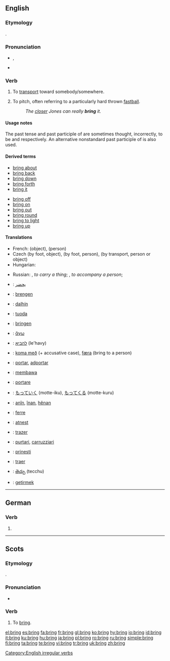 ==English==

{{rank|c.|strong|dead|399|bring|returned|seems|soul}}

===Etymology===
{{OE.}} {{term|bringan|lang=ang}}.

===Pronunciation===
*{{IPA|/ˈbɹɪŋ/}}, {{SAMPA|/"brIN/}}
*{{audio|en-us-bring.ogg|Audio (US)}}
*:{{rhymes|ɪŋ}}

===Verb===
{{en-verb|brings|bringing|brought|brought}}

# {{transitive}} To [[transport]] toward somebody/somewhere.
# {{baseball}} To pitch, often referring to a particularly hard thrown [[fastball]].
#: ''The [[closer]] Jones can really '''bring''' it.''

====Usage notes====
The past tense and past participle of {{term|bring}} are sometimes thought, incorrectly, to be {{term|brang}} and {{term|brung}} respectively. An alternative nonstandard past participle of {{term|broughten}} is also used.

====Derived terms====
{{rel-top|terms derived from "bring"}}
*[[bring about]]
*[[bring back]]
*[[bring down]]
*[[bring forth]]
*[[bring it]]
{{rel-mid}}
*[[bring off]]
*[[bring on]]
*[[bring out]]
*[[bring round]]
*[[bring to light]]
*[[bring up]]
{{rel-bottom}}

====Translations====
{{trans-top|(transitive) to transport toward somebody/somewhere}}
* French: {{t|fr|apporter}} (object), {{t|fr|amener}} (person)
* Czech {{t|cs|přinést}} (by foot, object), {{t|cs|přivést}} (by foot, person), {{t|cs|přivézt}} (by transport, person or object)
* Hungarian: {{t|hu|hoz}}
{{trans-mid}}
* Russian: {{t|ru|приносить|sc=Cyrl|tr=prinosít'}} {{impf}}, {{t|ru|принести|sc=Cyrl|tr=prin'estí}} {{pf}} ''to carry a thing''; {{t|ru|приводить|sc=Cyrl|tr=prvodít'}} {{impf}}, {{t|ru|привести|sc=Cyrl|tr=priv'estí}} {{pf}} ''to accompany a person'';
{{trans-bottom}}

{{trans-top|baseball: to pitch, often referring to a particularly hard thrown fastball}}
{{trans-mid}}
{{trans-bottom}}

{{checktrans-top}}
*{{ttbc|Arabic}}: [[يحضر]]
*{{ttbc|Dutch}}: [[brengen]]
*{{ttbc|Filipino}}: [[dalhín]]
*{{ttbc|Finnish}}: [[tuoda]]
*{{ttbc|German}}: [[bringen]]
*{{ttbc|Greek, Ancient}}: [[ἄγω]]
*{{ttbc|Hebrew}}: [[להביא]] (le'havy)
*{{ttbc|Icelandic}}: [[koma með]] (+ accusative case), [[færa]] (bring to a person)
*{{ttbc|Ido}}: [[portar]], [[adportar]]
*{{ttbc|Indonesian}}: [[bawa|membawa]]
*{{ttbc|Italian}}: [[portare]]
{{checktrans-mid}}
*{{ttbc|Japanese}}: [[もっていく]] (motte-iku), [[もってくる]] (motte-kuru)
*{{ttbc|Kurdish}}: [[anîn]], [[înan]], [[hênan]]
*{{ttbc|Latin}}: [[ferre]]
*{{ttbc|Latvian}}: [[atnest]]
*{{ttbc|Portuguese}}: [[trazer]]
*{{ttbc|Sicilian}}: [[purtari]], [[carruzziari]]
*{{ttbc|Slovene}}: [[prinesti]]
*{{ttbc|Spanish}}: [[traer]]
*{{ttbc|Telugu}}: [[తెచ్చు]] (tecchu)
*{{ttbc|Turkish}}: [[getirmek]]
{{checktrans-bottom}}

[[Category:English irregular verbs]]

----

==German==

===Verb===
{{infl|de|verb form}}

# {{form of|The imperative of second-person singular|[[bringen]]}}

----

==Scots==

===Etymology===
{{OE.|sco}} {{term|bringan|lang=ang}}.

===Pronunciation===
*{{IPA|/brɪŋ/}}

===Verb===
{{sco-verb|brings|bringin|brocht}}

# To [[#English|bring]].

[[el:bring]]
[[es:bring]]
[[fa:bring]]
[[fr:bring]]
[[gl:bring]]
[[ko:bring]]
[[hy:bring]]
[[io:bring]]
[[id:bring]]
[[it:bring]]
[[ku:bring]]
[[hu:bring]]
[[ja:bring]]
[[pl:bring]]
[[ro:bring]]
[[ru:bring]]
[[simple:bring]]
[[fi:bring]]
[[ta:bring]]
[[te:bring]]
[[vi:bring]]
[[tr:bring]]
[[uk:bring]]
[[zh:bring]]